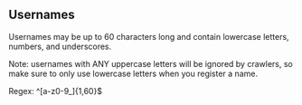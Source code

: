 ==Usernames==

Usernames may be up to 60 characters long and contain lowercase letters, numbers, and underscores.

Note: usernames with ANY uppercase letters will be ignored by crawlers, so make sure to only use lowercase letters when you register a name.

Regex: ^[a-z0-9_]{1,60}$